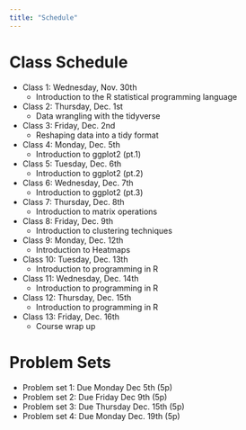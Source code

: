 ```yaml
---
title: "Schedule"
---
```


# Class Schedule

- Class 1: Wednesday, Nov. 30th  
  + Introduction to the R statistical programming language 

- Class 2: Thursday, Dec. 1st
  + Data wrangling with the tidyverse  

- Class 3: Friday, Dec. 2nd 
  + Reshaping data into a tidy format

- Class 4: Monday, Dec. 5th 
  + Introduction to ggplot2 (pt.1)
  
- Class 5: Tuesday, Dec. 6th 
  + Introduction to ggplot2 (pt.2)
  
- Class 6: Wednesday, Dec. 7th 
  + Introduction to ggplot2 (pt.3)

- Class 7: Thursday, Dec. 8th
  + Introduction to matrix operations 

- Class 8: Friday, Dec. 9th
  + Introduction to clustering techniques
  
- Class 9: Monday, Dec. 12th
  + Introduction to Heatmaps 
  
- Class 10: Tuesday, Dec. 13th
  + Introduction to programming in R

- Class 11: Wednesday, Dec. 14th
  + Introduction to programming in R

- Class 12: Thursday, Dec. 15th
  + Introduction to programming in R
  
- Class 13: Friday, Dec. 16th
  + Course wrap up
  
# Problem Sets

- Problem set 1: Due Monday Dec 5th (5p)
- Problem set 2: Due Friday Dec 9th (5p)
- Problem set 3: Due Thursday Dec. 15th (5p)
- Problem set 4: Due Monday Dec. 19th (5p)


